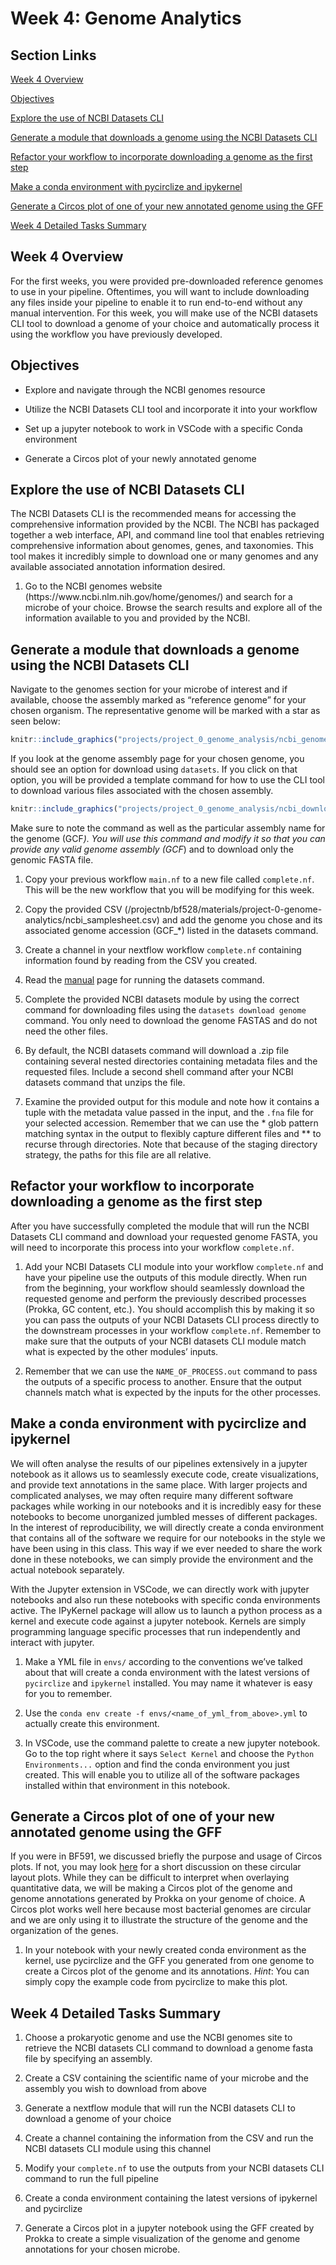 # Week 4: Genome Analytics {-}

## Section Links {-}

[Week 4 Overview]

[Objectives]

[Explore the use of NCBI Datasets CLI]

[Generate a module that downloads a genome using the NCBI Datasets CLI]

[Refactor your workflow to incorporate downloading a genome as the first step]

[Make a conda environment with pycirclize and ipykernel]

[Generate a Circos plot of one of your new annotated genome using the GFF]

[Week 4 Detailed Tasks Summary]

## Week 4 Overview {-}

For the first weeks, you were provided pre-downloaded reference genomes to use
in your pipeline. Oftentimes, you will want to include downloading any files
inside your pipeline to enable it to run end-to-end without any manual
intervention. For this week, you will make use of the NCBI datasets CLI tool to
download a genome of your choice and automatically process it using the workflow
you have previously developed. 

## Objectives {-}

- Explore and navigate through the NCBI genomes resource

- Utilize the NCBI Datasets CLI tool and incorporate it into your workflow

- Set up a jupyter notebook to work in VSCode with a specific Conda environment

- Generate a Circos plot of your newly annotated genome

## Explore the use of NCBI Datasets CLI {-}

The NCBI Datasets CLI is the recommended means for accessing the comprehensive
information provided by the NCBI. The NCBI has packaged together a web
interface, API, and command line tool that enables retrieving comprehensive
information about genomes, genes, and taxonomies. This tool makes it incredibly
simple to download one or many genomes and any available associated annotation
information desired.

:::{.box .task}

1. Go to the NCBI genomes website (https://www.ncbi.nlm.nih.gov/home/genomes/)
and search for a microbe of your choice.  Browse the search results and explore
all of the information available to you and provided by the NCBI. 
:::

## Generate a module that downloads a genome using the NCBI Datasets CLI {-}

Navigate to the genomes section for your microbe of interest and if available,
choose the assembly marked as "reference genome" for your chosen organism. The
representative genome will be marked with a star as seen below:

```r
knitr::include_graphics("projects/project_0_genome_analysis/ncbi_genomes.png")
```

If you look at the genome assembly page for your chosen genome, you should see
an option for download using `datasets`. If you click on that option, you will
be provided a template command for how to use the CLI tool to download various
files associated with the chosen assembly.

```r
knitr::include_graphics("projects/project_0_genome_analysis/ncbi_download.png")
```


Make sure to note the command as well as the particular assembly name for the
genome (GCF*). You will use this command and modify it so that you can provide
any valid genome assembly (GCF*) and to download only the genomic FASTA file. 


:::{.box .task}

1. Copy your previous workflow `main.nf` to a new file called `complete.nf`. This
will be the new workflow that you will be modifying for this week. 

2. Copy the provided CSV
(/projectnb/bf528/materials/project-0-genome-analytics/ncbi_samplesheet.csv) and
add the genome you chose and its associated genome accession (GCF_*) listed in
the datasets command.

3.  Create a channel in your nextflow workflow `complete.nf` containing information
found by reading from the CSV you created.

4. Read the [manual](https://www.ncbi.nlm.nih.gov/datasets/docs/v2/reference-docs/command-line/datasets/download/genome/) page for running the datasets command.

5. Complete the provided NCBI datasets module by using the correct command for
downloading files using the ` datasets download genome` command. You only need
to download the genome FASTAS and do not need the other files.

6. By default, the NCBI datasets command will download a .zip file containing
several nested directories containing  metadata files and the requested files.
Include a second shell command after your NCBI datasets command that unzips the
file.

7. Examine the provided output for this module and note how it contains a tuple
with the metadata value passed in the input, and the `.fna` file for your
selected accession. Remember that we can use the * glob pattern matching syntax
in the output to flexibly capture different files and  ** to recurse through
directories. Note that because of the staging directory strategy, the paths for
this file are all relative.

:::


## Refactor your workflow to incorporate downloading a genome as the first step {-}

After you have successfully completed the module that will run the NCBI Datasets
CLI command and download your requested genome FASTA, you will need to incorporate
this process into your workflow `complete.nf`.

:::{.box .task}

1. Add your NCBI Datasets CLI module into your workflow `complete.nf` and have your
pipeline use the outputs of this module directly. When run from the beginning,
your workflow should seamlessly download the requested genome and perform the
previously described processes (Prokka, GC content, etc.). You should accomplish
this by making it so you can pass the outputs of your NCBI Datasets CLI process
directly to the downstream processes in your workflow `complete.nf`. Remember to
make sure that the outputs of your NCBI datasets CLI module match what is
expected by the other modules' inputs.

2. Remember that we can use the `NAME_OF_PROCESS.out` command to pass the
outputs of a specific process to another. Ensure that the output channels match
what is expected by the inputs for the other processes. 

:::


## Make a conda environment with pycirclize and ipykernel {-}

We will often analyse the results of our pipelines extensively in a jupyter
notebook as it allows us to seamlessly execute code, create visualizations, and
provide text annotations in the same place. With larger projects and complicated
analyses, we may often require many different software packages while working in
our notebooks and it is incredibly easy for these notebooks to become unorganized
jumbled messes of different packages. In the interest of reproducibility, we
will directly create a conda environment that contains all of the software we
require for our notebooks in the style we have been using in this class. This 
way if we ever needed to share the work done in these notebooks, we can simply
provide the environment and the actual notebook separately.

With the Jupyter extension in VSCode, we can directly work with jupyter notebooks
and also run these notebooks with specific conda environments active. The
IPyKernel package will allow us to launch a python process as a kernel and
execute code against a jupyter notebook. Kernels are simply programming language
specific processes that run independently and interact with jupyter.

:::{.box .task}

1. Make a YML file in `envs/` according to the conventions we've talked about
that will create a conda environment with the latest versions of `pycirclize` and
`ipykernel` installed. You may name it whatever is easy for you to remember. 

2. Use the `conda env create -f envs/<name_of_yml_from_above>.yml` to actually
create this environment.

3. In VSCode, use the command palette to create a new jupyter notebook. Go to the
top right where it says `Select Kernel` and choose the `Python Environments...`
option and find the conda environment you just created. This will enable you to
utilize all of the software packages installed within that environment in this
notebook. 

:::

## Generate a Circos plot of one of your new annotated genome using the GFF {-}

If you were in BF591, we discussed briefly the purpose and usage of Circos
plots. If not, you may look [here](https://circos.ca/) for a short discussion on
these circular layout plots. While they can be difficult to interpret when
overlaying quantitative data, we will be making a Circos plot of the genome and
genome annotations generated by Prokka on your genome of choice. A Circos plot
works well here because most bacterial genomes are circular and we are only
using it to illustrate the structure of the genome and the organization of the
genes.

:::{.box .task}

1. In your notebook with your newly created conda environment as the kernel,
use pycirclize and the GFF you generated from one genome to create a Circos
plot of the genome and its annotations. *Hint*: You can simply copy the example
code from pycirclize to make this plot.

:::

## Week 4 Detailed Tasks Summary {-}

1. Choose a prokaryotic genome and use the NCBI genomes site to retrieve the NCBI datasets CLI command to download a genome fasta file by specifying an assembly.

2. Create a CSV containing the scientific name of your microbe and the assembly you wish to download from above

3. Generate a nextflow module that will run the NCBI datasets CLI to download a genome of your choice

4. Create a channel containing the information from the CSV and run the NCBI datasets CLI module using this channel

5. Modify your `complete.nf` to use the outputs from your NCBI datasets CLI command to run the full pipeline

6. Create a conda environment containing the latest versions of ipykernel and pycirclize

7. Generate a Circos plot in a jupyter notebook using the GFF created by Prokka to create a simple visualization of the genome and genome annotations for your chosen microbe.
